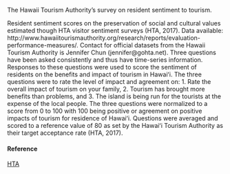 The Hawaii Tourism Authority's survey on resident sentiment to tourism.

Resident sentiment scores on the preservation of social and cultural values estimated though HTA visitor sentiment surveys (HTA, 2017). Data available: http://www.hawaiitourismauthority.org/research/reports/evaluation-performance-measures/. Contact for official datasets from the Hawaii Tourism Authority is Jennifer Chun (jennifer@gohta.net). Three questions have been asked consistently and thus have time-series information. Responses to these questions were used to score the sentiment of residents on the benefits and impact of tourism in Hawaiʻi. The three questions were to rate the level of impact and agreement on: 1. Rate the overall impact of tourism on your family, 2. Tourism has brought more benefits than problems, and 3. The island is being run for the tourists at the expense of the local people. The three questions were normalized to a score from 0 to 100 with 100 being positive or agreement on positive impacts of tourism for residence of Hawaiʻi. Questions were averaged and scored to a reference value of 80 as set by the Hawaiʻi Tourism Authority as their target acceptance rate (HTA, 2017).

#### Reference

[HTA](http://www.hawaiitourismauthority.org/research/reports/visitor-satisfaction/)